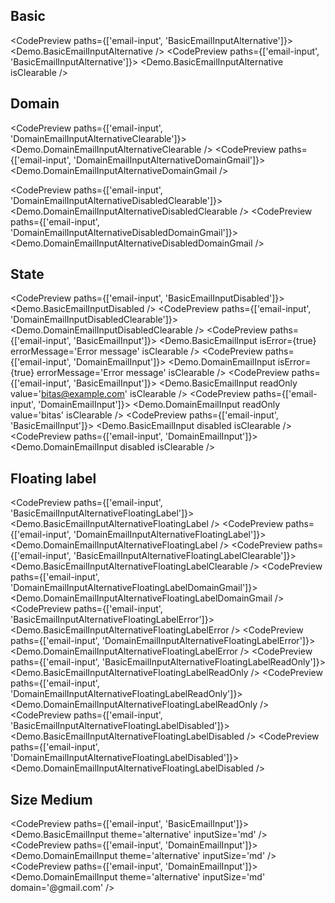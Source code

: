 
<TableOfContents />

## Basic

<CodePreview paths={['email-input', 'BasicEmailInputAlternative']}>
  <Demo.BasicEmailInputAlternative />
</CodePreview>
<CodePreview paths={['email-input', 'BasicEmailInputAlternative']}>
  <Demo.BasicEmailInputAlternative isClearable />
</CodePreview>

## Domain

<CodePreview paths={['email-input', 'DomainEmailInputAlternativeClearable']}>
  <Demo.DomainEmailInputAlternativeClearable />
</CodePreview>
<CodePreview paths={['email-input', 'DomainEmailInputAlternativeDomainGmail']}>
  <Demo.DomainEmailInputAlternativeDomainGmail />
</CodePreview>

<CodePreview paths={['email-input', 'DomainEmailInputAlternativeDisabledClearable']}>
  <Demo.DomainEmailInputAlternativeDisabledClearable />
</CodePreview>
<CodePreview paths={['email-input', 'DomainEmailInputAlternativeDisabledDomainGmail']}>
  <Demo.DomainEmailInputAlternativeDisabledDomainGmail />
</CodePreview>

## State

<CodePreview paths={['email-input', 'BasicEmailInputDisabled']}>
  <Demo.BasicEmailInputDisabled />
</CodePreview>
<CodePreview paths={['email-input', 'DomainEmailInputDisabledClearable']}>
  <Demo.DomainEmailInputDisabledClearable />
</CodePreview>
<CodePreview paths={['email-input', 'BasicEmailInput']}>
  <Demo.BasicEmailInput isError={true} errorMessage='Error message' isClearable />
</CodePreview>
<CodePreview paths={['email-input', 'DomainEmailInput']}>
  <Demo.DomainEmailInput isError={true} errorMessage='Error message' isClearable />
</CodePreview>
<CodePreview paths={['email-input', 'BasicEmailInput']}>
  <Demo.BasicEmailInput readOnly value='bitas@example.com' isClearable />
</CodePreview>
<CodePreview paths={['email-input', 'DomainEmailInput']}>
  <Demo.DomainEmailInput readOnly value='bitas' isClearable />
</CodePreview>
<CodePreview paths={['email-input', 'BasicEmailInput']}>
  <Demo.BasicEmailInput disabled isClearable />
</CodePreview>
<CodePreview paths={['email-input', 'DomainEmailInput']}>
  <Demo.DomainEmailInput disabled isClearable />
</CodePreview>

## Floating label

<CodePreview paths={['email-input', 'BasicEmailInputAlternativeFloatingLabel']}>
  <Demo.BasicEmailInputAlternativeFloatingLabel />
</CodePreview>
<CodePreview paths={['email-input', 'DomainEmailInputAlternativeFloatingLabel']}>
  <Demo.DomainEmailInputAlternativeFloatingLabel />
</CodePreview>
<CodePreview paths={['email-input', 'BasicEmailInputAlternativeFloatingLabelClearable']}>
  <Demo.BasicEmailInputAlternativeFloatingLabelClearable />
</CodePreview>
<CodePreview paths={['email-input', 'DomainEmailInputAlternativeFloatingLabelDomainGmail']}>
  <Demo.DomainEmailInputAlternativeFloatingLabelDomainGmail />
</CodePreview>
<CodePreview paths={['email-input', 'BasicEmailInputAlternativeFloatingLabelError']}>
  <Demo.BasicEmailInputAlternativeFloatingLabelError />
</CodePreview>
<CodePreview paths={['email-input', 'DomainEmailInputAlternativeFloatingLabelError']}>
  <Demo.DomainEmailInputAlternativeFloatingLabelError />
</CodePreview>
<CodePreview paths={['email-input', 'BasicEmailInputAlternativeFloatingLabelReadOnly']}>
  <Demo.BasicEmailInputAlternativeFloatingLabelReadOnly />
</CodePreview>
<CodePreview paths={['email-input', 'DomainEmailInputAlternativeFloatingLabelReadOnly']}>
  <Demo.DomainEmailInputAlternativeFloatingLabelReadOnly />
</CodePreview>
<CodePreview paths={['email-input', 'BasicEmailInputAlternativeFloatingLabelDisabled']}>
  <Demo.BasicEmailInputAlternativeFloatingLabelDisabled />
</CodePreview>
<CodePreview paths={['email-input', 'DomainEmailInputAlternativeFloatingLabelDisabled']}>
  <Demo.DomainEmailInputAlternativeFloatingLabelDisabled />
</CodePreview>

## Size Medium

<CodePreview paths={['email-input', 'BasicEmailInput']}>
  <Demo.BasicEmailInput theme='alternative' inputSize='md' />
</CodePreview>
<CodePreview paths={['email-input', 'DomainEmailInput']}>
  <Demo.DomainEmailInput theme='alternative' inputSize='md' />
</CodePreview>
<CodePreview paths={['email-input', 'DomainEmailInput']}>
  <Demo.DomainEmailInput theme='alternative' inputSize='md' domain='@gmail.com' />
</CodePreview>
